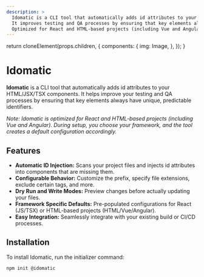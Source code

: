 ```yaml
---
description: >
  Idomatic is a CLI tool that automatically adds id attributes to your HTML/JSX/TSX components.
  It improves testing and QA processes by ensuring that key elements always have unique, predictable identifiers.
  Optimized for React and HTML-based projects (including Vue and Angular).
---
```



  return cloneElement(props.children, {
    components: {
      img: Image,
    },
  });
}

# Idomatic

**Idomatic** is a CLI tool that automatically adds id attributes to your HTML/JSX/TSX components. It helps improve your testing and QA processes by ensuring that key elements always have unique, predictable identifiers.

_Note: Idomatic is optimized for React and HTML-based projects (including Vue and Angular). During setup, you choose your framework, and the tool creates a default configuration accordingly._

## Features

- **Automatic ID Injection:** Scans your project files and injects id attributes into components that are missing them.
- **Configurable Behavior:** Customize the prefix, specify file extensions, exclude certain tags, and more.
- **Dry Run and Write Modes:** Preview changes before actually updating your files.
- **Framework Specific Defaults:** Pre-populated configurations for React (JS/TSX) or HTML-based projects (HTML/Vue/Angular).
- **Easy Integration:** Seamlessly integrate with your existing build or CI/CD processes.

## Installation

To install Idomatic, run the initializer command:

```shell
npm init @idomatic
```
